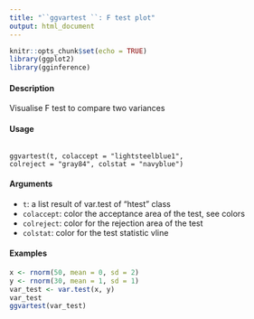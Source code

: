 ```yaml
---
title: "``ggvartest ``: F test plot"
output: html_document
---
```


```r
knitr::opts_chunk$set(echo = TRUE)
library(ggplot2)
library(gginference)
```

#### Description

Visualise F test to compare two variances

#### Usage

<pre><code>
ggvartest(t, colaccept = "lightsteelblue1",
colreject = "gray84", colstat = "navyblue")
</code></pre>

#### Arguments
* ``t``: a list result of var.test of "htest" class
* ``colaccept``:  color the acceptance area of the test, see colors
* ``colreject``:   color for the rejection area of the test
* ``colstat``: color for the test statistic vline

#### Examples

```r
x <- rnorm(50, mean = 0, sd = 2)
y <- rnorm(30, mean = 1, sd = 1)
var_test <- var.test(x, y)
var_test
ggvartest(var_test)

```
